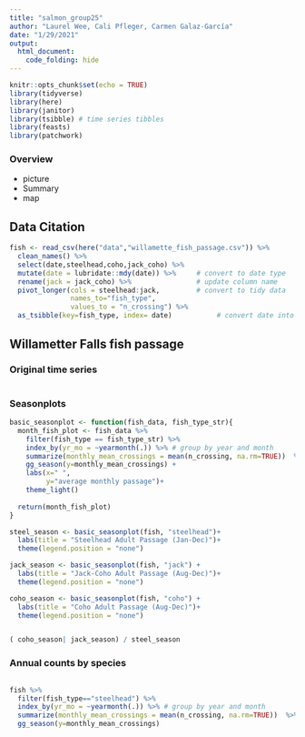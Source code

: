 ```yaml
---
title: "salmon_group25"
author: "Laurel Wee, Cali Pfleger, Carmen Galaz-García"
date: "1/29/2021"
output: 
  html_document:
    code_folding: hide
---
```


```r
knitr::opts_chunk$set(echo = TRUE)
library(tidyverse)
library(here)
library(janitor)
library(tsibble) # time series tibbles
library(feasts)
library(patchwork)
```

### Overview

- picture
- Summary
- map

## Data Citation

```r
fish <- read_csv(here("data","willamette_fish_passage.csv")) %>% 
  clean_names() %>% 
  select(date,steelhead,coho,jack_coho) %>% 
  mutate(date = lubridate::mdy(date)) %>%     # convert to date type
  rename(jack = jack_coho) %>%                # update column name
  pivot_longer(cols = steelhead:jack,         # convert to tidy data
               names_to="fish_type", 
               values_to = "n_crossing") %>% 
  as_tsibble(key=fish_type, index= date)           # convert date into tsibble
```


## Willametter Falls fish passage {.tabset}


### Original time series
```r

```

### Seasonplots
```r

basic_seasonplot <- function(fish_data, fish_type_str){
  month_fish_plot <- fish_data %>% 
    filter(fish_type == fish_type_str) %>%  
    index_by(yr_mo = ~yearmonth(.)) %>% # group by year and month
    summarize(monthly_mean_crossings = mean(n_crossing, na.rm=TRUE))  %>% 
    gg_season(y=monthly_mean_crossings) +
    labs(x=" ",
         y="average monthly passage")+
    theme_light()
  
  return(month_fish_plot)
}

steel_season <- basic_seasonplot(fish, "steelhead")+
  labs(title = "Steelhead Adult Passage (Jan-Dec)")+
  theme(legend.position = "none")

jack_season <- basic_seasonplot(fish, "jack") +
  labs(title = "Jack-Coho Adult Passage (Aug-Dec)")+
  theme(legend.position = "none")

coho_season <- basic_seasonplot(fish, "coho") +
  labs(title = "Coho Adult Passage (Aug-Dec)")+
  theme(legend.position = "none")


( coho_season| jack_season) / steel_season
```

### Annual counts by species
```r

```

```r

fish %>% 
  filter(fish_type=="steelhead") %>% 
  index_by(yr_mo = ~yearmonth(.)) %>% # group by year and month
  summarize(monthly_mean_crossings = mean(n_crossing, na.rm=TRUE))  %>% 
  gg_season(y=monthly_mean_crossings)
```

